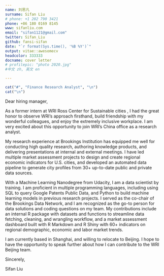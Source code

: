 ```yaml
---
name: 刘思凡
surname: Sifan Liu
# phone: +1 202 790 3421
phone: +86 180 0169 8145
www: sifanliu.com
email: "sifan1121@gmail.com"
twitter: Sifan_Liu
github: fansi-sifan
date: "`r format(Sys.time(), '%B %Y')`"
output: vitae::awesomecv
headcolor: 333333
docname: cover letter
# profilepic: "photo 2020.jpg"
#中文 zh, 英文 en

---
```


```r
cat("#", "Finance Research Analyst", "\n")
cat("\n")
```




Dear hiring manager,

As a former intern at WRI Ross Center for Sustainable cities , I had the great honor to observe WRI's approach firsthand, build friendship with my wonderful colleagues, and enjoy the extremely inclusive workplace. I am very excited about this opportunity to join WRI's China office as a research analyst.

My research experience at Brookings Institution has equipped me well for conducting high quality research, authoring knowledge products, and delivering presentations at internal and external meetings. I have led multiple market assessment projects to design and create regional economic indicators for U.S. cities, and developed an automated data pipeline to generate city profiles from 30+ up-to-date public and private data sources.

With a Machine Learning Nanodegree from Udacity, I am a data scientist by training. I am proficient in multiple programming languages, including using SQL to query Google Patents Public Data, and Python to build machine learning models in previous research projects. I served as the co-chair of the Brookings Data Network, and I am recognized as the go-to person for data solutions and coding questions on my team. My contributions include an internal R package with datasets and functions to streamline data fetching, cleaning, and wrangling workflow, and a market assessment dashboard built with R Markdown and R Shiny with 60+ indicators on regional demographic, economic and labor market trends.

I am currently based in Shanghai, and willing to relocate to Beijing. I hope to have the opportunity to speak further about how I can contribute to the WRI Beijing team.

Sincerely,

Sifan Liu